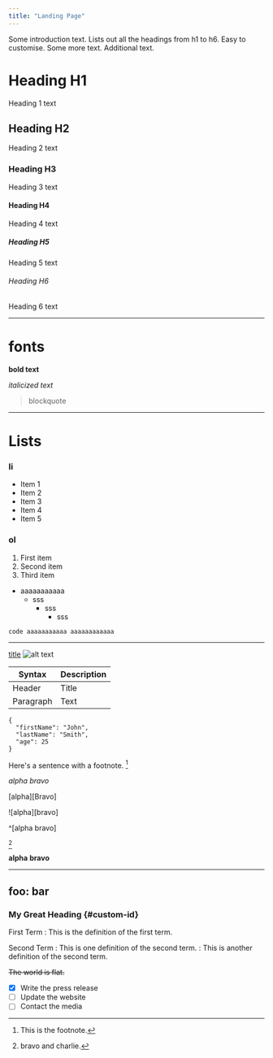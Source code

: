 ```yaml
---
title: "Landing Page"
---
```


Some introduction text. Lists out all the headings from h1 to h6. Easy to customise. Some more text. Additional text.

# Heading H1
Heading 1 text

## Heading H2
Heading 2 text

### Heading H3
Heading 3 text

#### Heading H4
Heading 4 text

##### Heading H5
Heading 5 text

###### Heading H6
Heading 6 text

---

# fonts
**bold text**

*italicized text*
> blockquote

---

# Lists

### li
- Item 1
- Item 2
- Item 3
- Item 4
- Item 5

### ol
1. First item
2. Second item
3. Third item

* aaaaaaaaaaa
  * sss
    * sss
      * sss


`code
aaaaaaaaaaa
aaaaaaaaaaaa
`

---

[title](https://www.example.com)
![alt text](image.jpg)


| Syntax | Description |
| ----------- | ----------- |
| Header | Title |
| Paragraph | Text |

```
{
  "firstName": "John",
  "lastName": "Smith",
  "age": 25
}
```

Here's a sentence with a footnote. [^1]

[Alpha]: https://example.com

*alpha* _bravo_

[alpha][Bravo]

![alpha][bravo]

[^alpha]: bravo and charlie.

^[alpha bravo]

[^alpha]

**alpha** __bravo__

---
foo: bar
---

[^1]: This is the footnote.

### My Great Heading {#custom-id}

First Term
: This is the definition of the first term.

Second Term
: This is one definition of the second term.
: This is another definition of the second term.

~~The world is flat.~~

- [x] Write the press release
- [ ] Update the website
- [ ] Contact the media